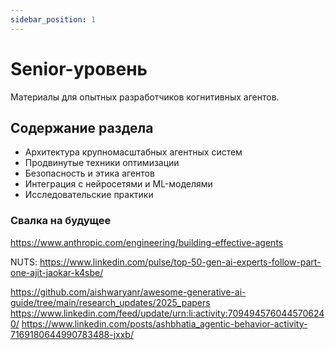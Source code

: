 ```yaml
---
sidebar_position: 1
---
```


# Senior-уровень

Материалы для опытных разработчиков когнитивных агентов.

## Содержание раздела

- Архитектура крупномасштабных агентных систем
- Продвинутые техники оптимизации
- Безопасность и этика агентов
- Интеграция с нейросетями и ML-моделями
- Исследовательские практики 

### Свалка на будущее

https://www.anthropic.com/engineering/building-effective-agents

NUTS: https://www.linkedin.com/pulse/top-50-gen-ai-experts-follow-part-one-ajit-jaokar-k4sbe/

https://github.com/aishwaryanr/awesome-generative-ai-guide/tree/main/research_updates/2025_papers
https://www.linkedin.com/feed/update/urn:li:activity:7094945760445706240/
https://www.linkedin.com/posts/ashbhatia_agentic-behavior-activity-7169180644990783488-jxxb/